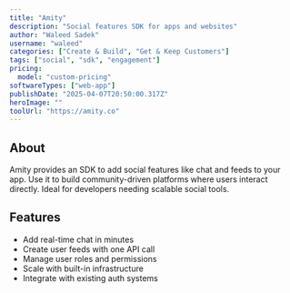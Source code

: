 ---
title: "Amity"
description: "Social features SDK for apps and websites"
author: "Waleed Sadek"
username: "waleed"
categories: ["Create & Build", "Get & Keep Customers"]
tags: ["social", "sdk", "engagement"]
pricing:
  model: "custom-pricing"
softwareTypes: ["web-app"]
publishDate: "2025-04-07T20:50:00.317Z"
heroImage: ""
toolUrl: "https://amity.co"
---
## About
Amity provides an SDK to add social features like chat and feeds to your app. Use it to build community-driven platforms where users interact directly. Ideal for developers needing scalable social tools.

## Features
- Add real-time chat in minutes
- Create user feeds with one API call
- Manage user roles and permissions
- Scale with built-in infrastructure
- Integrate with existing auth systems